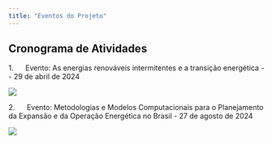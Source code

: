 ```yaml
---
title: "Eventos do Projeto"
---
```


## Cronograma de Atividades

1.      Evento: As energias renováveis intermitentes e a transição energética - - 29 de abril de 2024

![](images/Evento%2029-04-24.png){fig-align="center"}

2.      Evento: Metodologias e Modelos Computacionais para o Planejamento da Expansão e da Operação Energética no Brasil - 27 de agosto de 2024

![](images/Evento 10-09-24.png){fig-align="center"}
